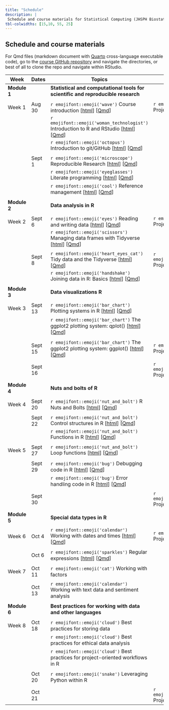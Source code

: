 ```yaml
---
title: "Schedule"
description: |
 Schedule and course materials for Statistical Computing (JHSPH Biostatistics 140.776 Fall 2022).
tbl-colwidths: [15,10, 55, 25]
---
```


## Schedule and course materials

For Qmd files (markdown document with [Quarto](https://quarto.org/docs/authoring/markdown-basics.html) cross-language executable code), go to the [course GitHub repository](https://github.com/stephaniehicks/jhustatcomputing2022) and navigate the directories, or best of all to clone the repo and navigate within RStudio.

::: column-page
| Week         | Dates   | Topics                                                                                                                                                                                                                                                                                     | Projects                                                                                                                                                                                                            |     |
|---------------|---------------|---------------|---------------|---------------|
| **Module 1** |         | **Statistical and computational tools for scientific and reproducible research**                                                                                                                                                                                                           |                                                                                                                                                                                                                     |     |
|              |         |                                                                                                                                                                                                                                                                                            |                                                                                                                                                                                                                     |     |
| Week 1       | Aug 30  | `r emojifont::emoji('wave')` Course introduction \[[html](posts/welcome/index.qmd)\] \[[Qmd](https://github.com/stephaniehicks/jhustatcomputing2022/blob/main/posts/welcome/index.qmd)\]                                                                                                   | `r emojifont::emoji('palm_tree')` Project 0 \[[html](projects/2022-08-30-project-0/index.qmd)\] \[[Qmd](https://github.com/stephaniehicks/jhustatcomputing2022/blob/main/projects/2022-08-30-project-0/index.qmd)\] |     |
|              |         | `r emojifont::emoji('woman_technologist')` Introduction to R and RStudio \[[html](posts/2022-08-30-introduction-to-r-and-rstudio/index.qmd)\] \[[Qmd](https://github.com/stephaniehicks/jhustatcomputing2022/blob/main/posts/2022-08-30-introduction-to-r-and-rstudio/index.qmd)\]         |                                                                                                                                                                                                                     |     |
|              |         | `r emojifont::emoji('octopus')` Introduction to git/GitHub \[[html](posts/2022-08-30-introduction-to-gitgithub/index.qmd)\] \[[Qmd](https://github.com/stephaniehicks/jhustatcomputing2022/blob/main/posts/2022-08-30-introduction-to-gitgithub/index.qmd)\]                               |                                                                                                                                                                                                                     |     |
|              |         |                                                                                                                                                                                                                                                                                            |                                                                                                                                                                                                                     |     |
|              | Sept 1  | `r emojifont::emoji('microscope')` Reproducible Research \[[html](posts/2022-09-01-reproducible-research/index.qmd)\] \[[Qmd](https://github.com/stephaniehicks/jhustatcomputing2022/blob/main/posts/2022-09-01-reproducible-research/index.qmd)\]                                         |                                                                                                                                                                                                                     |     |
|              |         | `r emojifont::emoji('eyeglasses')` Literate programming \[[html](posts/2022-09-01-literate-programming/index.qmd)\] \[[Qmd](https://github.com/stephaniehicks/jhustatcomputing2022/blob/main/posts/2022-09-01-literate-programming/index.qmd)\]                                            |                                                                                                                                                                                                                     |     |
|              |         | `r emojifont::emoji('cool')` Reference management \[[html](posts/2022-09-01-reference-management/index.qmd)\] \[[Qmd](https://github.com/stephaniehicks/jhustatcomputing2022/blob/main/posts/2022-09-01-reference-management/index.qmd)\]                                                  |                                                                                                                                                                                                                     |     |
|              |         |                                                                                                                                                                                                                                                                                            |                                                                                                                                                                                                                     |     |
| **Module 2** |         | **Data analysis in R**                                                                                                                                                                                                                                                                     |                                                                                                                                                                                                                     |     |
|              |         |                                                                                                                                                                                                                                                                                            |                                                                                                                                                                                                                     |     |
| Week 2       | Sept 6  | `r emojifont::emoji('eyes')` Reading and writing data \[[html](posts/2022-09-06-reading-and-writing-data/index.qmd)\] \[[Qmd](https://github.com/stephaniehicks/jhustatcomputing2022/blob/main/posts/2022-09-06-reading-and-writing-data/index.qmd)\]                                      | `r emojifont::emoji('palm_tree')` Project 1 \[[html](projects/2022-09-06-project-1/index.qmd)\] \[[Qmd](https://github.com/stephaniehicks/jhustatcomputing2022/blob/main/projects/2022-09-06-project-1/index.qmd)\] |     |
|              |         | `r emojifont::emoji('scissors')` Managing data frames with Tidyverse \[[html](posts/2022-09-06-managing-data-frames-with-tidyverse/index.qmd)\] \[[Qmd](https://github.com/stephaniehicks/jhustatcomputing2022/blob/main/posts/2022-09-06-managing-data-frames-with-tidyverse/index.qmd)\] |                                                                                                                                                                                                                     |     |
|              |         |                                                                                                                                                                                                                                                                                            |                                                                                                                                                                                                                     |     |
|              | Sept 8  | `r emojifont::emoji('heart_eyes_cat')` Tidy data and the Tidyverse \[[html](posts/2022-09-08-tidy-data-and-the-tidyverse/index.qmd)\] \[[Qmd](https://github.com/stephaniehicks/jhustatcomputing2022/blob/main/posts/2022-09-08-tidy-data-and-the-tidyverse/index.qmd)\]                   | `r emojifont::emoji('fallen_leaf')` Project 0 due                                                                                                                                                                   |     |
|              |         | `r emojifont::emoji('handshake')` Joining data in R: Basics \[[html](posts/2022-09-08-joining-data-in-r/index.qmd)\] \[[Qmd](https://github.com/stephaniehicks/jhustatcomputing2022/blob/main/posts/2022-09-08-joining-data-in-r/index.qmd)\]                                              |                                                                                                                                                                                                                     |     |
|              |         |                                                                                                                                                                                                                                                                                            |                                                                                                                                                                                                                     |     |
| **Module 3** |         | **Data visualizations R**                                                                                                                                                                                                                                                                  |                                                                                                                                                                                                                     |     |
|              |         |                                                                                                                                                                                                                                                                                            |                                                                                                                                                                                                                     |     |
| Week 3       | Sept 13 | `r emojifont::emoji('bar_chart')` Plotting systems in R \[[html](posts/2022-09-13-plotting-systems/index.qmd)\] \[[Qmd](https://github.com/stephaniehicks/jhustatcomputing2022/blob/main/posts/2022-09-13-plotting-systems/index.qmd)\]                                                    |                                                                                                                                                                                                                     |     |
|              |         | `r emojifont::emoji('bar_chart')` The ggplot2 plotting system: qplot() \[[html](posts/2022-09-13-ggplot2-plotting-system-part-1/index.qmd)\] \[[Qmd](https://github.com/stephaniehicks/jhustatcomputing2022/blob/main/posts/2022-09-13-ggplot2-plotting-system-part-1/index.qmd)\]         |                                                                                                                                                                                                                     |     |
|              |         |                                                                                                                                                                                                                                                                                            |                                                                                                                                                                                                                     |     |
|              | Sept 15 | `r emojifont::emoji('bar_chart')` The ggplot2 plotting system: ggplot() \[[html](posts/2022-09-15-ggplot2-plotting-system-part-2/index.qmd)\] \[[Qmd](https://github.com/stephaniehicks/jhustatcomputing2022/blob/main/posts/2022-09-15-ggplot2-plotting-system-part-2/index.qmd)\]        | `r emojifont::emoji('palm_tree')` Project 2 \[[html](projects/2022-09-15-project-2/index.qmd)\] \[[Qmd](https://github.com/stephaniehicks/jhustatcomputing2022/blob/main/projects/2022-09-15-project-2/index.qmd)\] |     |
|              |         |                                                                                                                                                                                                                                                                                            |                                                                                                                                                                                                                     |     |
|              | Sept 16 |                                                                                                                                                                                                                                                                                            | `r emojifont::emoji('fallen_leaf')` Project 1 due                                                                                                                                                                   |     |
|              |         |                                                                                                                                                                                                                                                                                            |                                                                                                                                                                                                                     |     |
| **Module 4** |         | **Nuts and bolts of R**                                                                                                                                                                                                                                                                    |                                                                                                                                                                                                                     |     |
|              |         |                                                                                                                                                                                                                                                                                            |                                                                                                                                                                                                                     |     |
| Week 4       | Sept 20 | `r emojifont::emoji('nut_and_bolt')` R Nuts and Bolts \[[html](posts/2022-09-20-r-nuts-and-bolts/index.qmd)\] \[[Qmd](https://github.com/stephaniehicks/jhustatcomputing2022/blob/main/posts/2022-09-20-r-nuts-and-bolts/index.qmd)\]                                                      |                                                                                                                                                                                                                     |     |
|              |         |                                                                                                                                                                                                                                                                                            |                                                                                                                                                                                                                     |     |
|              | Sept 22 | `r emojifont::emoji('nut_and_bolt')` Control structures in R \[[html](posts/2022-09-22-control-structures/index.qmd)\] \[[Qmd](https://github.com/stephaniehicks/jhustatcomputing2022/blob/main/posts/2022-09-22-control-structures/index.qmd)\]                                           |                                                                                                                                                                                                                     |     |
|              |         | `r emojifont::emoji('nut_and_bolt')` Functions in R \[[html](posts/2022-09-22-functions/index.qmd)\] \[[Qmd](https://github.com/stephaniehicks/jhustatcomputing2022/blob/main/posts/2022-09-22-functions/index.qmd)\]                                                                      |                                                                                                                                                                                                                     |     |
|              |         |                                                                                                                                                                                                                                                                                            |                                                                                                                                                                                                                     |     |
| Week 5       | Sept 27 | `r emojifont::emoji('nut_and_bolt')` Loop functions \[[html](posts/2022-09-27-loop-functions/index.qmd)\] \[[Qmd](https://github.com/stephaniehicks/jhustatcomputing2022/blob/main/posts/2022-09-27-loop-functions/index.qmd)\]                                                            |                                                                                                                                                                                                                     |     |
|              |         |                                                                                                                                                                                                                                                                                            |                                                                                                                                                                                                                     |     |
|              | Sept 29 | `r emojifont::emoji('bug')` Debugging code in R \[[html](posts/2022-09-29-debugging-r-code/index.qmd)\] \[[Qmd](https://github.com/stephaniehicks/jhustatcomputing2022/blob/main/posts/2022-09-29-debugging-r-code/index.qmd)\] | | |
| | | `r emojifont::emoji('bug')` Error handling code in R \[[html](posts/2022-09-29-error-handling-and-generation/index.qmd)\] \[[Qmd](https://github.com/stephaniehicks/jhustatcomputing2022/blob/main/posts/2022-09-29-error-handling-and-generation/index.qmd)\] | | |
| | | | | |
| | Sept 30 | | `r emojifont::emoji('fallen_leaf')` Project 2 due | |
| | | | | |
| **Module 5** | | **Special data types in R**  | | |
| | | |  | |
| Week 6  | Oct 4   | `r emojifont::emoji('calendar')` Working with dates and times  \[[html](posts/2022-10-04-working-with-dates-and-times/index.qmd)\] \[[Qmd](https://github.com/stephaniehicks/jhustatcomputing2022/blob/main/posts/2022-10-04-working-with-dates-and-times/index.qmd)\]  | `r emojifont::emoji('palm_tree')` Project 3 | |
| | | | |     |
| | Oct 6 | `r emojifont::emoji('sparkles')` Regular expressions  \[[html](posts/2022-10-06-regular-expressions/index.qmd)\] \[[Qmd](https://github.com/stephaniehicks/jhustatcomputing2022/blob/main/posts/2022-10-06-regular-expressions/index.qmd)\]                                                                                                                                                                                                                                      |                                                                                                                                                                                                                     |     |
|              |         |                                                                                                                                                                                                                                                                                            |                                                                                                                                                                                                                     |     |
| Week 7       | Oct 11  | `r emojifont::emoji('cat')` Working with factors                                                                                                                                                                                                                                           |                                                                                                                                                                                                                     |     |
|              |         |                                                                                                                                                                                                                                                                                            |                                                                                                                                                                                                                     |     |
|              | Oct 13  | `r emojifont::emoji('calendar')` Working with text data and sentiment analysis                                                                                                                                                                                                             |                                                                                                                                                                                                                     |     |
|              |         |                                                                                                                                                                                                                                                                                            |                                                                                                                                                                                                                     |     |
| **Module 6** |         | **Best practices for working with data and other languages**                                                                                                                                                                                                                               |                                                                                                                                                                                                                     |     |
|              |         |                                                                                                                                                                                                                                                                                            |                                                                                                                                                                                                                     |     |
| Week 8       | Oct 18  | `r emojifont::emoji('cloud')` Best practices for storing data                                                                                                                                                                                                                              |                                                                                                                                                                                                                     |     |
|              |         | `r emojifont::emoji('cloud')` Best practices for ethical data analysis                                                                                                                                                                                                                     |                                                                                                                                                                                                                     |     |
|              |         | `r emojifont::emoji('cloud')` Best practices for project-oriented workflows in R                                                                                                                                                                                                           |                                                                                                                                                                                                                     |     |
|              |         |                                                                                                                                                                                                                                                                                            |                                                                                                                                                                                                                     |     |
|              | Oct 20  | `r emojifont::emoji('snake')` Leveraging Python within R                                                                                                                                                                                                                                   |                                                                                                                                                                                                                     |     |
|              |         |                                                                                                                                                                                                                                                                                            |                                                                                                                                                                                                                     |     |
|              | Oct 21  |                                                                                                                                                                                                                                                                                            | `r emojifont::emoji('fallen_leaf')` Project 3 due                                                                                                                                                                   |     |
:::
